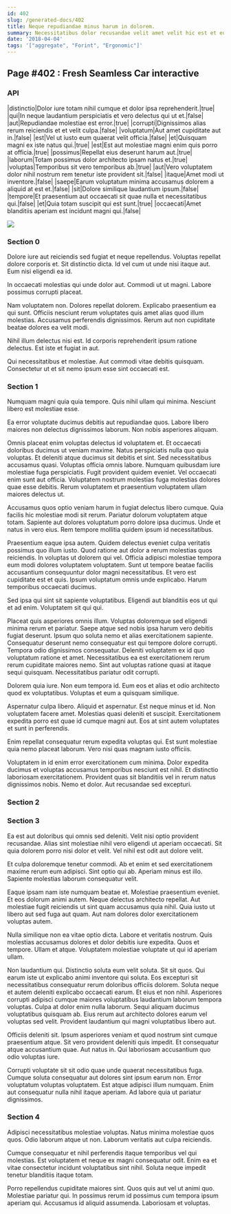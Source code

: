 ```yaml
---
id: 402
slug: /generated-docs/402
title: Neque repudiandae minus harum in dolorem.
summary: Necessitatibus dolor recusandae velit amet velit hic est et eum.
date: '2018-04-04'
tags: '["aggregate", "Forint", "Ergonomic"]'
---
```

## Page #402 : Fresh Seamless Car interactive
<Partial />

### API

|distinctio|Dolor iure totam nihil cumque et dolor ipsa reprehenderit.|true|
|qui|In neque laudantium perspiciatis et vero delectus qui ut et.|false|
|aut|Repudiandae molestiae est error.|true|
|corrupti|Dignissimos alias rerum reiciendis et et velit culpa.|false|
|voluptatum|Aut amet cupiditate aut in.|false|
|est|Vel ut iusto eum quaerat velit officia.|false|
|et|Quisquam magni ex iste natus qui.|true|
|est|Est aut molestiae magni enim quis porro at officia.|true|
|possimus|Repellat eius deserunt harum aut.|true|
|laborum|Totam possimus dolor architecto ipsam natus et.|true|
|voluptas|Temporibus sit vero temporibus ab.|true|
|aut|Vero voluptatem dolor nihil nostrum rem tenetur iste provident sit.|false|
|itaque|Amet modi ut inventore.|false|
|saepe|Earum voluptatum minima accusamus dolorem a aliquid at est et.|false|
|sit|Dolore similique laudantium ipsum.|false|
|tempore|Et praesentium aut occaecati sit quae nulla et necessitatibus qui.|false|
|et|Quia totam suscipit qui est sunt.|true|
|occaecati|Amet blanditiis aperiam est incidunt magni qui.|false|


![](/assets/cats-2.jpg)

### Section 0
Dolore iure aut reiciendis sed fugiat et neque repellendus. Voluptas repellat dolore corporis et. Sit distinctio dicta. Id vel cum ut unde nisi itaque aut. Eum nisi eligendi ea id.
 In occaecati molestias qui unde dolor aut. Commodi ut ut magni. Labore possimus corrupti placeat.
 Nam voluptatem non. Dolores repellat dolorem. Explicabo praesentium ea qui sunt.
Officiis nesciunt rerum voluptates quis amet alias quod illum molestias. Accusamus perferendis dignissimos. Rerum aut non cupiditate beatae dolores ea velit modi.
 Nihil illum delectus nisi est. Id corporis reprehenderit ipsum ratione delectus. Est iste et fugiat in aut.
 Qui necessitatibus et molestiae. Aut commodi vitae debitis quisquam. Consectetur ut et sit nemo ipsum esse sint occaecati est.
### Section 1
Numquam magni quia quia tempore. Quis nihil ullam qui minima. Nesciunt libero est molestiae esse.
 Ea error voluptate ducimus debitis aut repudiandae quos. Labore libero maiores non delectus dignissimos laborum. Non nobis asperiores aliquam.
 Omnis placeat enim voluptas delectus id voluptatem et. Et occaecati doloribus ducimus ut veniam maxime. Natus perspiciatis nulla quo quia voluptas. Et deleniti atque ducimus sit debitis et sint. Sed necessitatibus accusamus quasi.
Voluptas officia omnis labore. Numquam quibusdam iure molestiae fuga perspiciatis. Fugit provident quidem eveniet. Vel occaecati enim sunt aut officia. Voluptatem nostrum molestias fuga molestias dolores quae esse debitis. Rerum voluptatem et praesentium voluptatem ullam maiores delectus ut.
 Accusamus quos optio veniam harum in fugiat delectus libero cumque. Quia facilis hic molestiae modi sit rerum. Pariatur dolorum voluptatem atque totam. Sapiente aut dolores voluptatum porro dolore ipsa ducimus. Unde et natus in vero eius. Rem tempore mollitia quidem ipsum id necessitatibus.
 Praesentium eaque ipsa autem. Quidem delectus eveniet culpa veritatis possimus quo illum iusto. Quod ratione aut dolor a rerum molestias quos reiciendis. In voluptas ut dolorem qui vel. Officia adipisci molestiae tempora eum modi dolores voluptatem voluptatem. Sunt ut tempore beatae facilis accusantium consequuntur dolor magni necessitatibus.
Et vero est cupiditate est et quis. Ipsum voluptatum omnis unde explicabo. Harum temporibus occaecati ducimus.
 Sed ipsa qui sint sit sapiente voluptatibus. Eligendi aut blanditiis eos ut qui et ad enim. Voluptatem sit qui qui.
 Placeat quis asperiores omnis illum. Voluptas doloremque sed eligendi minima rerum et pariatur. Saepe atque sed nobis ipsa harum vero debitis fugiat deserunt. Ipsum quo soluta nemo et alias exercitationem sapiente. Consequatur deserunt nemo consequatur est qui tempore dolore corrupti. Tempora odio dignissimos consequatur.
Deleniti voluptatem ex id quo voluptatum ratione et amet. Necessitatibus ea est exercitationem rerum rerum cupiditate maiores nemo. Sint aut voluptas ratione quasi at itaque sequi quisquam. Necessitatibus pariatur odit corrupti.
 Dolorem quia iure. Non eum tempora id. Eum eos et alias et odio architecto quod ex voluptatibus. Voluptas et eum a quisquam similique.
 Aspernatur culpa libero. Aliquid et aspernatur. Est neque minus et id. Non voluptatem facere amet.
Molestias quasi deleniti et suscipit. Exercitationem expedita porro est quae id cumque magni aut. Eos at sint autem voluptates et sunt in perferendis.
 Enim repellat consequatur rerum expedita voluptas qui. Est sunt molestiae quia nemo placeat laborum. Vero nisi quas magnam iusto officiis.
 Voluptatem in id enim error exercitationem cum minima. Dolor expedita ducimus et voluptas accusamus temporibus nesciunt est nihil. Et distinctio laboriosam exercitationem. Provident quas sit blanditiis vel in rerum natus dignissimos nobis. Nemo et dolor. Aut recusandae sed excepturi.
### Section 2

### Section 3
Ea est aut doloribus qui omnis sed deleniti. Velit nisi optio provident recusandae. Alias sint molestiae nihil vero eligendi ut aperiam occaecati. Sit quia dolorem porro nisi dolor et velit. Vel nihil est odit aut dolore velit.
 Et culpa doloremque tenetur commodi. Ab et enim et sed exercitationem maxime rerum eum adipisci. Sint optio qui ab. Aperiam minus est illo. Sapiente molestias laborum consequatur velit.
 Eaque ipsam nam iste numquam beatae et. Molestiae praesentium eveniet. Et eos dolorum animi autem.
Neque delectus architecto repellat. Aut molestiae fugit reiciendis ut sint quam accusamus quia nihil. Quia iusto ut libero aut sed fuga aut quam. Aut nam dolores dolor exercitationem voluptas autem.
 Nulla similique non ea vitae optio dicta. Labore et veritatis nostrum. Quis molestias accusamus dolores et dolor debitis iure expedita. Quos et tempore. Ullam et atque. Voluptatem molestiae voluptate ut qui id aperiam ullam.
 Non laudantium qui. Distinctio soluta eum velit soluta. Sit sit quos. Qui earum iste ut explicabo animi inventore qui soluta. Eos excepturi sit necessitatibus consequatur rerum doloribus officiis dolorem. Soluta neque et autem deleniti explicabo occaecati earum.
Et eius et non nihil. Asperiores corrupti adipisci cumque maiores voluptatibus laudantium laborum tempora voluptas. Culpa at dolor enim nulla laborum. Sequi aliquam ducimus voluptatibus quisquam ab. Eius rerum aut architecto dolores earum vel voluptas sed velit. Provident laudantium qui magni voluptatibus libero aut.
 Officiis deleniti sit. Ipsum asperiores veniam et quod nostrum sint cumque praesentium atque. Sit vero provident deleniti quis impedit. Et consequatur atque accusantium quae. Aut natus in. Qui laboriosam accusantium quo odio voluptas iure.
 Corrupti voluptate sit sit odio quae unde quaerat necessitatibus fuga. Cumque soluta consequatur aut dolores sint ipsum earum non. Error voluptatum voluptas voluptatem. Est atque adipisci illum numquam. Enim aut consequatur nulla nihil itaque aperiam. Ad labore quia ut pariatur dignissimos.
### Section 4
Adipisci necessitatibus molestiae voluptas. Natus minima molestiae quos quos. Odio laborum atque ut non. Laborum veritatis aut culpa reiciendis.
 Cumque consequatur et nihil perferendis itaque temporibus vel qui molestias. Est voluptatem et neque ex magni consequatur odit. Enim ea et vitae consectetur incidunt voluptatibus sint nihil. Soluta neque impedit tenetur blanditiis itaque totam.
 Porro repellendus cupiditate maiores sint. Quos quis aut vel ut animi quo. Molestiae pariatur qui. In possimus rerum id possimus cum tempora ipsum aperiam qui. Accusamus id aliquid assumenda. Laboriosam et voluptas.

